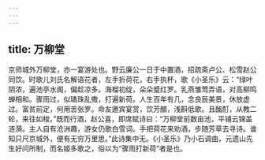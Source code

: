 ```yaml
---
---
---
```

title: 万柳堂
---




京师城外万柳堂，亦一宴游处也。野云廉公一日于中置酒，招疏斋卢公、松雪赵公同饮。时歌儿刘氏名解语花者，左手折荷花，右手执杯，歌《小圣乐》云：“绿叶阴浓，遍池亭水阁，偏趁凉多。海榴初绽，朵朵蹙红罗。乳燕雏莺弄语，对高柳鸣蝉相和。骤雨过，似璚珠乱撒，打遍新荷。人生百年有几，念良辰美景，休放虚过。富贫前定，何用苦张罗。命友邀宾宴赏，饮芳醑，浅斟低歌。且酩酊，从教二轮，来往如梭。”既而行酒，赵公喜，即席赋诗曰：“万柳堂前数亩池，平铺云锦盖涟漪。主人自有沧洲趣，游女仍歌白雪词。手把荷花来劝酒，步随芳草去寻诗。谁知只尺京城外，便有无穷万里思。”此诗集中无。《小圣乐》乃小石调曲，元遗山先生好问所制，而名姬多歌之，俗以为“骤雨打新荷”者是也。